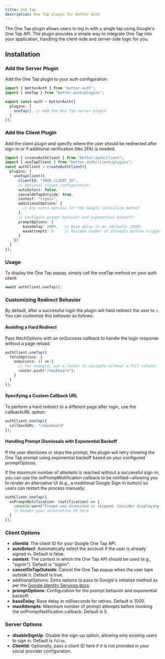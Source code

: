 ```yaml
---
title: One Tap
description: One Tap plugin for Better Auth
---
```


The One Tap plugin allows users to log in with a single tap using Google's One Tap API. The plugin
provides a simple way to integrate One Tap into your application, handling the client-side and server-side logic for you.

## Installation

### Add the Server Plugin

Add the One Tap plugin to your auth configuration:

```ts title="auth.ts"
import { betterAuth } from "better-auth";
import { oneTap } from "better-auth/plugins";

export const auth = betterAuth({
  plugins: [
    oneTap(), // Add the One Tap server plugin
  ]
});
```

### Add the Client Plugin

Add the client plugin and specify where the user should be redirected after sign-in or if additional verification (like 2FA) is needed.

```ts
import { createAuthClient } from "better-auth/client";
import { oneTapClient } from "better-auth/client/plugins";
const authClient = createAuthClient({
  plugins: [
    oneTapClient({
      clientId: "YOUR_CLIENT_ID",
      // Optional client configuration:
      autoSelect: false,
      cancelOnTapOutside: true,
      context: "signin",
      additionalOptions: {
        // Any extra options for the Google initialize method
      },
      // Configure prompt behavior and exponential backoff:
      promptOptions: {
        baseDelay: 1000,   // Base delay in ms (default: 1000)
        maxAttempts: 5     // Maximum number of attempts before triggering onPromptNotification (default: 5)
      }
    })
  ]
});
```

### Usage

To display the One Tap popup, simply call the oneTap method on your auth client:

```ts
await authClient.oneTap();
```

### Customizing Redirect Behavior

By default, after a successful login the plugin will hard redirect the user to `/`. You can customize this behavior as follows:

#### Avoiding a Hard Redirect

Pass fetchOptions with an onSuccess callback to handle the login response without a page reload:

```ts
authClient.oneTap({
  fetchOptions: {
    onSuccess: () => {
      // For example, use a router to navigate without a full reload:
      router.push("/dashboard");
    }
  }
});
```

#### Specifying a Custom Callback URL

To perform a hard redirect to a different page after login, use the callbackURL option:

```ts
authClient.oneTap({
  callbackURL: "/dashboard"
});
```

#### Handling Prompt Dismissals with Exponential Backoff

If the user dismisses or skips the prompt, the plugin will retry showing the One Tap prompt using exponential backoff based on your configured promptOptions.

If the maximum number of attempts is reached without a successful sign-in, you can use the onPromptNotification callback to be notified—allowing you to render an alternative UI (e.g., a traditional Google Sign-In button) so users can restart the process manually:

```ts
authClient.oneTap({
  onPromptNotification: (notification) => {
    console.warn("Prompt was dismissed or skipped. Consider displaying an alternative sign-in option.", notification);
    // Render your alternative UI here
  }
});
```

### Client Options

- **clientId**: The client ID for your Google One Tap API.
- **autoSelect**: Automatically select the account if the user is already signed in. Default is false.
- **context**: The context in which the One Tap API should be used (e.g., "signin"). Default is "signin".
- **cancelOnTapOutside**: Cancel the One Tap popup when the user taps outside it. Default is true.
- additionalOptions: Extra options to pass to Google's initialize method as per the [Google Identity Services docs](https://developers.google.com/identity/gsi/web/reference/js-reference#google.accounts.id.prompt).
- **promptOptions**: Configuration for the prompt behavior and exponential backoff:
- **baseDelay**: Base delay in milliseconds for retries. Default is 1000.
- **maxAttempts**: Maximum number of prompt attempts before invoking the onPromptNotification callback. Default is 5.

### Server Options

- **disableSignUp**:  Disable the sign-up option, allowing only existing users to sign in. Default is `false`.
- **ClientId**: Optionally, pass a client ID here if it is not provided in your social provider configuration.

